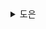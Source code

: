 <details>
  <summary>도은</summary>
  - 아키텍트는 소프트웨어 프로젝트의 거의 전 부문에 걸쳐 엄청나게 다양한 아키텍처 특성을 다루는 사람
- 이 장에서는 보다 일반적인 아키텍처 특성을 구체적으로 정의하고 거버넌스 메거니즘을 구축하는 방법을 집중적으로 살펴보자.

## 6.1 아키텍처 특성 측정

아키텍처 특성을 정의할 때에는 흔히 다음과 같은 문제들이 발생한다.

**물리학이 아니다**

- 아키텍처 특성은 대부분 의미가 모호하다.
- 바라보는 시각도 제각각

**정의가 너무 다양하다**

- 성능 같은 중요한 특성에 대한 정의가 같은 조직에서도 부서마다 일치하지 않아 개발자, 아키텍트, 운영자 모두 정의를 통일하기 전까지는 원활하게 소통하기가 어렵다.

**너무 복합적이다**

- 바람직한 아키텍처 특성은 대부분 더 작은 다른 여러 특성들로 구성된다.
- 예를 들어, 개발자는 민첩성을 모듈성, 배포성, 시험성 등의 특성으로 세분화할 수 있다.

```
이 세가지 문제는 아키텍처 특성을 객관적으로 정의하면 모두 해결된다.
아키텍처 특성을 명확하게 정의하고 조직 전체가 이에 동의하면, 팀은 공통의 아키텍처 언어를 확립할 수 있다.
또, 복합적인 특성은 더 잘게 나누어 분석해보면 객관적으로 정의할 수 있는 측정 가능한 특성을 밝혀낼 수 있다.
```

### 6.1.1 운영적 측정

- 아키텍처 특성은 성능, 확장성처럼 비교적 정확하게 측정할 수 있는 것도 많지만, **팀 목표에 따라 그에 따른 해석은 미묘하게 갈릴 때가 많다.**

### 6.1.2 구조적 측정

- 성능처럼 목표치가 확실하지 않은 메트릭도 있다.
- 코드의 복잡도는 순환 복잡도라는 메트릭을 통해 명쾌하게 측정할 수 있다.
- 아키텍트, 개발자 모두 너무 복잡한 코드는 곧 코드 스멜이라는 사실에 공감한다.

### 6.1.3 프로세스 측정

- 소프트웨어 개발 프로세스와 교차하는 아키텍처 특성도 있다.
- 예를 들어, 민첩성은 바람직한 특성으로 보일 때가 많은데 이는 시험성, 배포성 등의 특성으로 나눌 수 있는 복합적인 아키텍처 특성이다.
- 시험성은 거의 모든 플랫폼에서 테스트의 완전성을 평가하는 코드 커버리지 도구로 측정할 수 있다.
- 물론, 소프트웨어 체크가 다 그렇듯이 시험성도 사고와 의도를 대체할 수는 없다.
- 가령, 코드 커버리지는 100%로 나오지만 코드의 정확성에 신뢰감을 부여하는 어설션이 형편없는 코드베이스도 있다.
- 양과 질 모든 면에서 조직에 유용한 데이터를 포착할 수 있는 측정 세트는 각 팀별로 알아서 준비해야 한다.
- 또 이렇게 측정한 메트릭들은 실제로 대부분 팀의 우선순위, 목표가 된다.

## 6.2 거버넌스와 피트니스 함수

- 아키텍트가 아키텍처 특성을 확정 후 우선순위를 정하면 개발자들이 이 우선순위를 잘 지킬 거라 어떻게 확실할 수 있을까?
- 예를 들어, 모듈성은 아키텍처 관점에서는 중요하지만 긴급하지는 않은 특성이다.

### 6.2.1 아키텍처 특성 관리

- 커버넌스는 kubernan(이끌다)라는 그리스어에서 유래된 말이다.
- 거버넌스는 아키텍트가 담당하는 중요한 업무다.
- 아키텍처 거버넌스는 이름에서도 느껴지지만 아키텍트가 영향력을 행사하려는 모든 소프트웨어 개발 프로세스를 포괄한다.

</details>